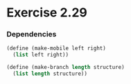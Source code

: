 
# Exercise 2.29

### Dependencies
```scheme
(define (make-mobile left right)
  (list left right))

(define (make-branch length structure)
  (list length structure))
```

 <Giscus
  repo={config.repo}
  repoId={config.repoId}
  category={config.category}
  categoryId={config.categoryId}
  mapping={config.mapping}
  reactionsEnabled={config.reactionsEnabled}
  emitMetadata={config.emitMetadata}
  theme={config.theme}
/>
